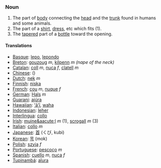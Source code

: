 ===Noun===
# The part of [[body]] connecting the [[head]] and the [[trunk]] found in humans and some animals.
# The part of a [[shirt]], [[dress]], etc which fits (1).
# The [[taper]]ed part of a [[bottle]] toward the opening.

====Translations====

*[[Basque]]: [[lepo]], [[lepondo]]
*[[Breton]]: [[gouzoug]] ''m'', [[kilpenn]] ''m'' ''(nape of the neck)''
*[[Catalan]]: [[coll]] ''m'', [[nuca]] ''f'', [[clatell]] ''m''
*[[Chinese]]: [[]] ()
*[[Dutch]]: [[nek]] ''m''
*[[Finnish]]: [[niska]]
*[[French]]: [[cou]] ''m'', [[nuque]] ''f''
*[[German]]: [[Hals]] ''m''
*[[Guarani]]: [[ajúra]]
*[[Hawaiian]]: [[ʻāʻī]], [[waha]]
*[[Indonesian]]: [[leher]]
*[[Interlingua]]: [[collo]]
*[[Irish]]: [[muine&aacute;l]] ''m'' (1), [[scrogall]] ''m'' (3)
*[[Italian]]: [[collo]] ''m''
*[[Japanese]]: [[首]] (くび, kubi)
*[[Korean]]: [[목]] (mok)
*[[Polish]]: [[szyja]] ''f''
*[[Portuguese]]: [[pescoço]] ''m''
*[[Spanish]]: [[cuello]] ''m'', [[nuca]] ''f''
*[[Tupinambá]]: [[aîura]]